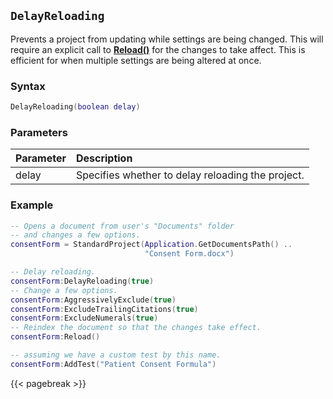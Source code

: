 ## `DelayReloading` {#standard-delayreloading}

Prevents a project from updating while settings are being changed. 
This will require an explicit call to **[Reload()](#standard-reload)** for the changes to take affect.
This is efficient for when multiple settings are being altered at once.

### Syntax {-}

``` .lua
DelayReloading(boolean delay)
```

### Parameters {-}

**Parameter** | **Description**
| :-- | :-- |
delay | Specifies whether to delay reloading the project.

### Example {-}

``` .lua
-- Opens a document from user's "Documents" folder
-- and changes a few options.
consentForm = StandardProject(Application.GetDocumentsPath() ..
                              "Consent Form.docx")

-- Delay reloading.
consentForm:DelayReloading(true)
-- Change a few options.
consentForm:AggressivelyExclude(true)
consentForm:ExcludeTrailingCitations(true)
consentForm:ExcludeNumerals(true)
-- Reindex the document so that the changes take effect.
consentForm:Reload()

-- assuming we have a custom test by this name.
consentForm:AddTest("Patient Consent Formula")
```

{{< pagebreak >}}